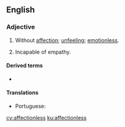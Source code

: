 ==English==

===Adjective===
{{en-adj}}
# Without [[affection]]; [[unfeeling]]; [[emotionless]].
# {{label|en|psychology}} Incapable of empathy.

====Derived terms====
* {{l|en|affectionlessness}}

====Translations====
{{trans-top|without affection}}
* Portuguese: {{t|pt|inafetivo}}
{{trans-mid}}
{{trans-bottom}}

[[cy:affectionless]]
[[ku:affectionless]]